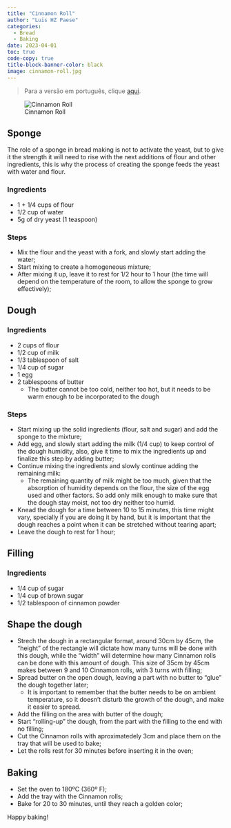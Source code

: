 ```yaml
---
title: "Cinnamon Roll"
author: "Luis HZ Paese"
categories:
  - Bread
  - Baking
date: 2023-04-01
toc: true
code-copy: true
title-block-banner-color: black
image: cinnamon-roll.jpg
---
```


> Para a versão em português, clique [aqui](index-pt-br.qmd).

![Cinnamon Roll](cinnamon-roll.jpg)

## Sponge

The role of a sponge in bread making is not to activate the yeast, but to give it the strength it will need to rise with the next additions of flour and other ingredients, this is why the process of creating the sponge feeds the yeast with water and flour.

### Ingredients

* 1 + 1/4 cups of flour
* 1/2 cup of water
* 5g of dry yeast (1 teaspoon)

### Steps

* Mix the flour and the yeast with a fork, and slowly start adding the water;
* Start mixing to create a homogeneous mixture;
* After mixing it up, leave it to rest for 1/2 hour to 1 hour (the time will depend on the temperature of the room, to allow the sponge to grow effectively);

## Dough

### Ingredients

* 2 cups of flour
* 1/2 cup of milk
* 1/3 tablespoon of salt
* 1/4 cup of sugar
* 1 egg
* 2 tablespoons of butter
  * The butter cannot be too cold, neither too hot, but it needs to be warm enough to be incorporated to the dough
  
### Steps

* Start mixing up the solid ingredients (flour, salt and sugar) and add the sponge to the mixture;
* Add egg, and slowly start adding the milk (1/4 cup) to keep control of the dough humidity, also, give it time to mix the ingredients up and finalize this step by adding butter;
* Continue mixing the ingredients and slowly continue adding the remaining milk:
  * The remaining quantity of milk might be too much, given that the absorption of humidity depends on the flour, the size of the egg used and other factors. So add only milk enough to make sure that the dough stay moist, not too dry neither too humid.
* Knead the dough for a time between 10 to 15 minutes, this time might vary, specially if you are doing it by hand, but it is important that the dough reaches a point when it can be stretched without tearing apart;
* Leave the dough to rest for 1 hour;

## Filling

### Ingredients

* 1/4 cup of sugar
* 1/4 cup of brown sugar
* 1/2 tablespoon of cinnamon powder

## Shape the dough

* Strech the dough in a rectangular format, around 30cm by 45cm, the "height" of the rectangle will dictate how many turns will be done with this dough, while the "width" will determine how many Cinnamon rolls can be done with this amount of dough. This size of 35cm by 45cm makes between 9 and 10 Cinnamon rolls, with 3 turns with filling;
* Spread butter on the open dough, leaving a part with no butter to "glue" the dough together later;
  * It is important to remember that the butter needs to be on ambient temperature, so it doesn't disturb the growth of the dough, and make it easier to spread.
* Add the filling on the area with butter of the dough;
* Start "rolling-up" the dough, from the part with the filling to the end with no filling;
* Cut the Cinnamon rolls with aproximatedely 3cm and place them on the tray that will be used to bake;
* Let the rolls rest for 30 minutes before inserting it in the oven;

## Baking

* Set the oven to 180ºC (360º F);
* Add the tray with the Cinnamon rolls;
* Bake for 20 to 30 minutes, until they reach a golden color;

Happy baking!
